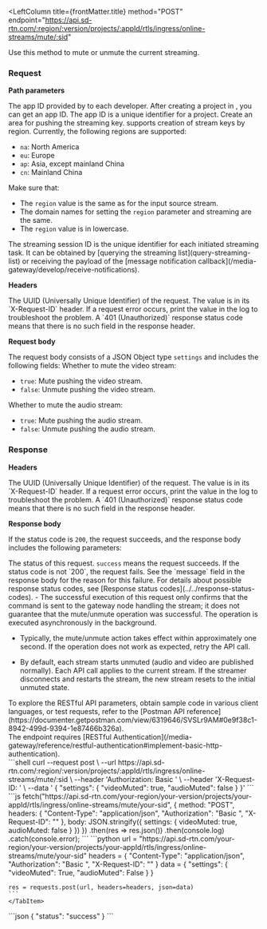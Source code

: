 
<RestAPILayout>

  <LeftColumn
    title={frontMatter.title}
    method="POST"
    endpoint="https://api.sd-rtn.com/:region/:version/projects/:appId/rtls/ingress/online-streams/mute/:sid"
  >


Use this method to mute or unmute the current streaming.

### Request

**Path parameters**

<PathParameter name="appId" type="string" required={true}>
  The app ID provided by <Vg k="COMPANY"/> to each developer. After creating a project in <Vg k="CONSOLE"/>, you can get an app ID. The app ID is a unique identifier for a project.
</PathParameter>
<PathParameter name="region" type="string" required={true}>
  Create an area for pushing the streaming key. <Vg k="COMPANY"/> supports creation of stream keys by region. Currently, the following regions are supported: 
  <ul>
    <li><code>na</code>: North America</li>
    <li><code>eu</code>: Europe</li>
    <li><code>ap</code>: Asia, except mainland China</li>
    <li><code>cn</code>: Mainland China</li>
  </ul>
  <Admonition type="caution" title="Important">
    Make sure that: 
    <ul>
      <li>The <code>region</code> value is the same as for the input source stream.</li>
      <li>The domain names for setting the <code>region</code> parameter and streaming are the same.</li>
      <li>The <code>region</code> value is in lowercase.</li>
    </ul>
  </Admonition>
<PathParameter name="sid" type="string" required={true}>
The streaming session ID is the unique identifier for each initiated streaming task. It can be obtained by [querying the streaming list](query-streaming-list) or receiving the payload of the [message notification callback](/media-gateway/develop/receive-notifications).
</PathParameter>
</PathParameter>

**Headers**

<ParameterList title="HEADER" required={true}>
  <Parameter name="X-Request-ID" type="UUID" required={true}>
  The UUID (Universally Unique Identifier) of the request. The value is in its `X-Request-ID` header. If a request error occurs, print the value in the log to troubleshoot the problem. A `401 (Unauthorized)` response status code means that there is no such field in the response header.  
  </Parameter>
  <Parameter name="Authorization" type="string" required={true}>
  <Authorization/>
  </Parameter>
</ParameterList>

**Request body**

The request body consists of a JSON Object type `settings` and includes the following fields:
<ParameterList>
  <Parameter name="videoMuted" type="boolean" required={true}>
    Whether to mute the video stream:
    <ul>
      <li><code>true</code>: Mute pushing the video stream.</li>
      <li><code>false</code>: Unmute pushing the video stream.</li>
    </ul>
  </Parameter>
  
  <Parameter name="audioMuted" type="boolean" required={true}>
    Whether to mute the audio stream:
    <ul>
      <li><code>true</code>: Mute pushing the audio stream.</li>
      <li><code>false</code>: Unmute pushing the audio stream.</li>
    </ul>
  </Parameter>
</ParameterList>

### Response

**Headers**

<ParameterList title="HEADER" required={true}>
  <Parameter name="X-Request-ID" type="UUID" required={true}>
  The UUID (Universally Unique Identifier) of the request. The value is in its `X-Request-ID` header. If a request error occurs, print the value in the log to troubleshoot the problem. A `401 (Unauthorized)` response status code means that there is no such field in the response header.  
  </Parameter>
</ParameterList>

**Response body**

If the status code is `200`, the request succeeds, and the response body includes the following parameters:

<ParameterList name="BODY" required={true}>
<Parameter name="status" type="string">
  The status of this request. <code>success</code> means the request succeeds.
</Parameter>
</ParameterList>
If the status code is not `200`, the request fails. See the `message` field in the response body for the reason for this failure. For details about possible response status codes, see [Response status codes](../../response-status-codes).

<Admonition type="info">
- The successful execution of this request only confirms that the command is sent to the gateway node handling the stream; it does not guarantee that the mute/unmute operation was successful. The operation is executed asynchronously in the background.

- Typically, the mute/unmute action takes effect within approximately one second. If the operation does not work as expected, retry the API call.

- By default, each stream starts unmuted (audio and video are published normally). Each API call applies to the current stream. If the streamer disconnects and restarts the stream, the new stream resets to the initial unmuted state.
</Admonition>

<Admonition type="info" title="Info">
To explore the RESTful API parameters, obtain sample code in various client languages, or test <Vpd k="NAME" /> requests, refer to the [Postman API reference](https://documenter.getpostman.com/view/6319646/SVSLr9AM#0e9f38c1-8942-499d-9394-1e87466b326a).
</Admonition>

</LeftColumn>
<RightColumn>
<Section title="Authorization">
The endpoint requires [RESTful Authentication](/media-gateway/reference/restful-authentication#implement-basic-http-authentication).
</Section>
<Section title="Request example">
  <Tabs groupId="code-examples">
    <TabItem value="cURL" label="cURL" default>
    ```shell
    curl --request post \
      --url https://api.sd-rtn.com/:region/:version/projects/:appId/rtls/ingress/online-streams/mute/:sid \
      --header 'Authorization: Basic <credentials>' \
      --header 'X-Request-ID: <string>' \
      --data '
    {
      "settings": {
        "videoMuted": true,
        "audioMuted": false
      }
    }'
    ```
    </TabItem>
    <TabItem value="node" label="Node" default>
    ```js
    fetch("https://api.sd-rtn.com/your-region/your-version/projects/your-appId/rtls/ingress/online-streams/mute/your-sid", {
        method: "POST",
        headers: {
            "Content-Type": "application/json",
            "Authorization": "Basic <credentials>",
            "X-Request-ID": "<string>"
        },
        body: JSON.stringify({
            settings: {
                videoMuted: true,
                audioMuted: false
            }
        })
    })
    .then(res => res.json())
    .then(console.log)
    .catch(console.error);
    ```
    </TabItem>
    <TabItem value="python" label="Python" default>
    ```python
    url = "https://api.sd-rtn.com/your-region/your-version/projects/your-appId/rtls/ingress/online-streams/mute/your-sid"
    headers = {
        "Content-Type": "application/json",
        "Authorization": "Basic <credentials>",
        "X-Request-ID": "<string>"
    }
    data = {
        "settings": {
            "videoMuted": True,
            "audioMuted": False
        }
    }

    res = requests.post(url, headers=headers, json=data)
    ```
    </TabItem>
  </Tabs>

</Section>
<Section title="Response example">
```json
{
  "status": "success"
}
```
</Section>
</RightColumn>
</RestAPILayout>

